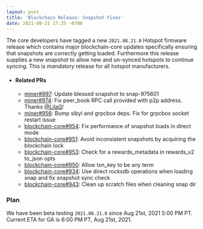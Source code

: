 ```yaml
---
layout: post
title: 'Blockchain Release: Snapshot Fixes'
date: 2021-08-21 17:35 -0700
---
```


The core developers have tagged a new `2021.08.21.0` Hotspot firmware release which contains major
blockchain-core updates specifically ensuring that snapshots are correctly getting loaded.
Furthermore this release supplies a new snapshot to allow new and un-synced hotspots to continue
syncing. This is _mandatory_ release for all hotspot manufacturers.

<!--truncate-->

- #### Related PRs

  - [miner#997](https://github.com/helium/miner/pull/997): Update blessed snapshot to snap-975601
  - [miner#974](https://github.com/helium/miner/pull/974): Fix peer_book RPC call provided with p2p
    address. Thanks [@LilaQ](https://github.com/LilaQ)!
  - [miner#956](https://github.com/helium/miner/pull/956): Bump sibyl and grpcbox deps. Fix for
    grpcbox socket restart issue
  - [blockchain-core#954](https://github.com/helium/blockchain-core/pull/954): Fix performance of
    snapshot loads in direct mode
  - [blockchain-core#951](https://github.com/helium/blockchain-core/pull/951): Avoid inconsistent
    snapshots by acquiring the blockchain lock
  - [blockchain-core#953](https://github.com/helium/blockchain-core/pull/953): Check for a
    rewards_metadata in rewards_v2 to_json opts
  - [blockchain-core#950](https://github.com/helium/blockchain-core/pull/950): Allow txn_key to be
    any term
  - [blockchain-core#934](https://github.com/helium/blockchain-core/pull/934): Use direct rocksdb
    operations when loading snap and fix snapshot sync check
  - [blockchain-core#943](https://github.com/helium/blockchain-core/pull/943): Clean up scratch
    files when cleaning snap dir

### Plan

We have been beta testing `2021.08.21.0` since Aug 21st, 2021 5:00 PM PT. Current ETA for GA is 6:00
PM PT, Aug 21st, 2021.
